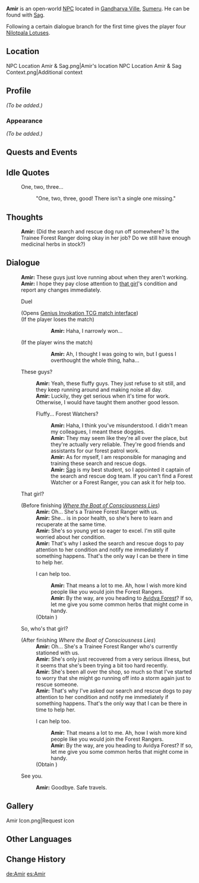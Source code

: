{{Meta
|missing_NPC_profile  = yes
}}
{{Character Infobox
|type             = Open-World NPC
|image            = NPC Amir.png
|region           = Sumeru
|location         = Sumeru
|affiliation      = Forest Rangers
|title            = Forest Watcher
|ancestry         =
|father           = 
|mother           = 
|spouse           = 
|sibling          = 
|child            = 
|relative         = 
|voiceEN          = 
|voiceCN          = 
|voiceJP          = 
|dialoguereward   = {{Card|Nilotpala Lotus|4}}
}}
'''Amir''' is an open-world [[NPC]] located in [[Gandharva Ville]], [[Sumeru]]. He can be found with [[Sag]].

Following a certain dialogue branch for the first time gives the player four [[Nilotpala Lotus]]es.

==Location==
<gallery>
NPC Location Amir & Sag.png|Amir's location
NPC Location Amir & Sag Context.png|Additional context
</gallery>

==Profile==
''(To be added.)''

===Appearance===
''(To be added.)''

==Quests and Events==
{{Quests and Events}}

==Idle Quotes==
{{Dialogue Start}}
:{{DIcon|Idle}} One, two, three...
::{{A|VO Amir 01.ogg}} "One, two, three, good! There isn't a single one missing."
{{Dialogue End}}

==Thoughts==
{{All Schemes to Know Explanation|name=Amir}}
{{Dialogue Start}}
:{{A|VO Amir All Schemes to Know 01.ogg}} '''Amir:''' (Did the search and rescue dog run off somewhere? Is the Trainee Forest Ranger doing okay in her job? Do we still have enough medicinal herbs in stock?)
{{Dialogue End}}

==Dialogue==
{{Dialogue Start}}
:'''Amir:''' These guys just love running about when they aren't working.
:'''Amir:''' I hope they pay close attention to [[Collei|that girl]]'s condition and report any changes immediately.
:{{DIcon|TCG}} Duel
:;(Opens [[Genius Invokation TCG/Stage/Amir/Duel: Amir|Genius Invokation TCG match interface]])
:;(If the player loses the match)
:::'''Amir:''' Haha, I narrowly won...
:;(If the player wins the match)
:::'''Amir:''' Ah, I thought I was going to win, but I guess I overthought the whole thing, haha...
:{{DIcon}} These guys?
::'''Amir:''' Yeah, these fluffy guys. They just refuse to sit still, and they keep running around and making noise all day.
::'''Amir:''' Luckily, they get serious when it's time for work. Otherwise, I would have taught them another good lesson.
::{{DIcon}} Fluffy... Forest Watchers?
:::'''Amir:''' Haha, I think you've misunderstood. I didn't mean my colleagues, I meant these doggies.
:::'''Amir:''' They may seem like they're all over the place, but they're actually very reliable. They're good friends and assistants for our forest patrol work.
:::'''Amir:''' As for myself, I am responsible for managing and training these search and rescue dogs.
:::'''Amir:''' [[Sag]] is my best student, so I appointed it captain of the search and rescue dog team. If you can't find a Forest Watcher or a Forest Ranger, you can ask it for help too.
:{{DIcon}} That girl?
:;(Before finishing ''[[Where the Boat of Consciousness Lies]]''{{Verify}})
::'''Amir:''' Oh... She's a Trainee Forest Ranger with us.
::'''Amir:''' She... is in poor health, so she's here to learn and recuperate at the same time.
::'''Amir:''' She's so young yet so eager to excel. I'm still quite worried about her condition.
::'''Amir:''' That's why I asked the search and rescue dogs to pay attention to her condition and notify me immediately if something happens. That's the only way I can be there in time to help her.
::{{DIcon|Reward}} I can help too.
:::'''Amir:''' That means a lot to me. Ah, how I wish more kind people like you would join the Forest Rangers.
:::'''Amir:''' By the way, are you heading to [[Avidya Forest]]? If so, let me give you some common herbs that might come in handy.
::;(Obtain {{Item|Nilotpala Lotus|20|x=4}})
:{{DIcon}} So, who's that girl?
:;(After finishing ''Where the Boat of Consciousness Lies''{{Verify}})
::'''Amir:''' Oh... She's a Trainee Forest Ranger who's currently stationed with us.
::'''Amir:''' She's only just recovered from a very serious illness, but it seems that she's been trying a bit too hard recently.
::'''Amir:''' She's been all over the shop, so much so that I've started to worry that she might go running off into a storm again just to rescue someone.
::'''Amir:''' That's why I've asked our search and rescue dogs to pay attention to her condition and notify me immediately if something happens. That's the only way that I can be there in time to help her.
::{{DIcon|Reward}} I can help too.
:::'''Amir:''' That means a lot to me. Ah, how I wish more kind people like you would join the Forest Rangers.
:::'''Amir:''' By the way, are you heading to Avidya Forest? If so, let me give you some common herbs that might come in handy.
::;(Obtain {{Item|Nilotpala Lotus|20|x=4}})
:{{DIcon}} See you.
::'''Amir:''' Goodbye. Safe travels.
{{Dialogue End}}
<!--
==Event Dialogue==
===Event Name===
{{Dialogue Start}}
:'''{{subst:PAGENAME}}:'''
{{Dialogue End}}

==Trivia==
* 
-->

==Gallery==
<gallery>
Amir Icon.png|Request icon
</gallery>

==Other Languages==
{{Other Languages
|default_hidden = 1
|en      = Amir
|zhs     = 阿米尔
|zhs_rm  = Āmǐ'ěr
|zht     = 阿米爾
|zht_rm  = Āmǐ'ěr
|ja      = アミル
|ja_rm   = Amiru
|ko      = 아미르
|es      = Amir
|fr      = Amir
|ru      = Амир
|th      = Amir
|vi      = Amir
|de      = Amir
|id      = Amir
|pt      = Amir
|tr      = Amir
|it      = Amir
}}

==Change History==
{{Change History|3.0}}
<!--
==References==
{{Reflist}}
-->

[[de:Amir]]
[[es:Amir]]
